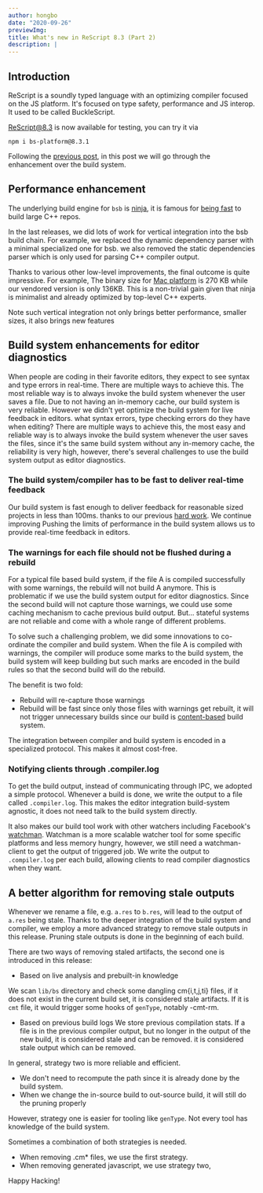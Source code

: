 ```yaml
---
author: hongbo
date: "2020-09-26"
previewImg:
title: What's new in ReScript 8.3 (Part 2)
description: |
---
```


## Introduction

ReScript is a soundly typed language with an optimizing compiler focused on the JS platform.
It's focused on type safety, performance and JS interop. It used to be called BuckleScript.

[ReScript@8.3](https://www.npmjs.com/package/bs-platform/v/8.3.0) is now available for testing, you can try it via

```
npm i bs-platform@8.3.1
```

Following the [previous post](/blog/release-8-3), in this post we will go through
the enhancement over the build system.

## Performance enhancement

The underlying build engine for `bsb` is [ninja](https://ninja-build.org/), it is famous for
[being fast](https://www.aosabook.org/en/posa/ninja.html)
to build large C++ repos.

In the last releases, we did lots of work for vertical integration into the bsb build chain.
For example, we replaced the dynamic dependency parser with a minimal specialized one for bsb.
we also removed the static dependencies parser which is only used for parsing C++ compiler output.

Thanks to various other low-level improvements, the final outcome is quite impressive.
For example, The binary size for [Mac platform](https://github.com/ninja-build/ninja/releases/tag/v1.10.1) is 270 KB
while our vendored version is only 136KB. This is a non-trivial gain given that ninja is minimalist and already
optimized by top-level C++ experts.

Note such vertical integration not only brings better performance, smaller sizes, it also brings new features

## Build system enhancements for editor diagnostics

When people are coding in their favorite editors, they expect to see syntax and type errors in real-time.
There are multiple ways to achieve this. The most reliable way is to always invoke the build system whenever the user saves a file. Due to not having an in-memory cache, our build system is very reliable. However we didn't yet optimize the build system for live feedback in editors.
what syntax errors, type checking errors do they have when editing? There are multiple ways to achieve this, the most easy
and reliable way is to always invoke the build system whenever the user saves the files, since it's the same build system
without any in-memory cache, the reliability is very high, however, there's several challenges to use the build system output as editor diagnostics.

### The build system/compiler has to be fast to deliver real-time feedback

Our build system is fast enough to deliver feedback for reasonable sized projects in less than 100ms.
thanks to our previous [hard work](/blog/scalable). We continue improving
Pushing the limits of performance in the build system allows us to provide real-time feedback in editors.

### The warnings for each file should not be flushed during a rebuild

For a typical file based build system, if the file A is compiled successfully with some warnings, the rebuild will not build A anymore.
This is problematic if we use the build system output for editor diagnostics. Since the second build will not capture those warnings, we
could use some caching mechanism to cache previous build output. But… stateful systems are not reliable and come with a whole range of different problems.

To solve such a challenging problem, we did some innovations to co-ordinate the compiler and build system. When the file A is compiled with warnings,
the compiler will produce some marks to the build system, the build system will keep building but such marks are encoded in the build rules
so that the second build will do the rebuild.

The benefit is two fold:

- Rebuild will re-capture those warnings
- Rebuild will be fast since only those files with warnings get rebuilt, it will not trigger unnecessary builds since our build is [content-based](https://rescript-lang.org/blog/scalable) build system.

The integration between compiler and build system is encoded in a specialized protocol. This makes it almost cost-free.

### Notifying clients through .compiler.log

To get the build output, instead of communicating through IPC, we adopted a simple protocol. Whenever a build is done, we write the output to a file called `.compiler.log`.
This makes the editor integration build-system agnostic, it does not need talk to the build system directly.

It also makes our build tool work with other watchers including Facebook's [watchman](https://facebook.github.io/watchman/).
Watchman is  a more scalable watcher tool for some specific platforms and less memory hungry, however, we still need a watchman-client to get the output of triggered job.
We write the output to `.compiler.log` per each build, allowing clients to read compiler diagnostics when they want.

## A better algorithm for removing stale outputs

Whenever we rename a file, e.g. `a.res` to `b.res`, will lead to the output of `a.res` being stale. Thanks to the deeper integration of the build system and compiler,
we employ a more advanced strategy to remove stale outputs in this release. Pruning stale outputs is done in the beginning of each build.

There are two ways of removing staled artifacts, the second one is introduced in this release:

- Based on live analysis and prebuilt-in knowledge

We scan `lib/bs` directory and check some dangling cm{i,t,j,ti} files, if it does not exist in
the current build set, it is considered stale artifacts. If it is `cmt` file, it would trigger some hooks of `genType`, notably -cmt-rm.

- Based on previous build logs
We store previous compilation stats.  If a file is in the previous compiler output, but no longer in the output of the new build, it is considered stale and can be removed.
it is considered stale output which can be removed.

In general, strategy two is more reliable and efficient.

- We don't need to recompute the path since it is already done by the build system.
- When we change the in-source build to out-source build, it will still do the pruning properly

However, strategy one is easier for tooling like `genType`. Not every tool has knowledge of the build system.


Sometimes a combination of both strategies is needed.
- When removing .cm* files, we use the first strategy.
- When removing generated javascript, we use strategy two,



Happy Hacking!
